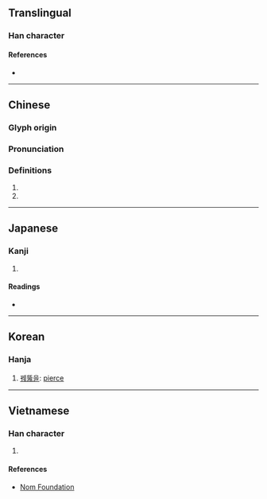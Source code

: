 {{character info/new}}
==Translingual==

===Han character===
{{Han char|rn=80|rad=毋|as=00|sn=4|four=77750|canj=WJ|ids=⿻⿻𠃋㇇十}}

====References====
* {{Han ref|kx=0588.240|dkj=16722|dj=0980.300|hdz=42380.020|uh=6BCC|ud=27596|bh=C960|bd=51552}}

----

==Chinese==
{{zh-forms}}

===Glyph origin===
{{Han etym}}

===Pronunciation===
{{zh-pron
|m=guàn
|c=gun3,kwun3
|mc=y
|oc=y
|ma=
|cat=v,adv,n
}}

===Definitions===
{{zh-hanzi}}

# {{zh-alt-form|貫|tr=-}}
# {{surname|lang=zh}}

----

==Japanese==

===Kanji===
{{ja-kanji|grade=|rs=毋00}}

# {{defn|lang=ja|sort=毋00}}

====Readings====
* {{ja-readings|on=[[かん]] (kan)|kun=[[つらぬく]] (tsuranuku)}}

----

==Korean==

===Hanja===
{{ko-hanja|hangeul=관|eumhun=|rv=gwan|mr=kwan|y=kwan}}

# [[꿰뚫을]]: [[pierce]]

----

==Vietnamese==

===Han character===
{{vi-readings|rs=毋00| hanviet = vô}}

# {{defn|lang=vi|sort=毋00}}

====References====
* [http://nomfoundation.org/common/nom_details.php?codepoint=6bcc Nom Foundation]